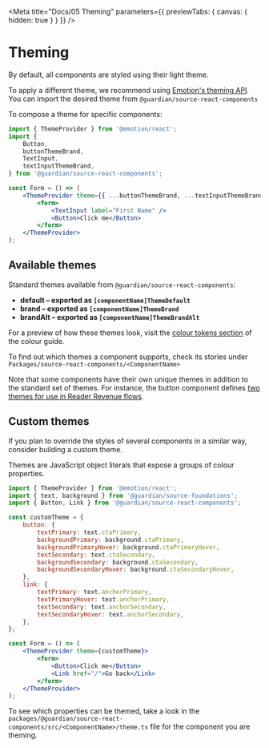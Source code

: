 
<Meta
	title="Docs/05 Theming"
	parameters={{ previewTabs: { canvas: { hidden: true } } }}
/>

# Theming

By default, all components are styled using their light theme.

To apply a different theme, we recommend using [Emotion's theming API](https://emotion.sh/docs/theming). You can import the desired theme from `@guardian/source-react-components`

To compose a theme for specific components:

```jsx
import { ThemeProvider } from '@emotion/react';
import {
	Button,
	buttonThemeBrand,
	TextInput,
	textInputThemeBrand,
} from '@guardian/source-react-components';

const Form = () => (
	<ThemeProvider theme={{ ...buttonThemeBrand, ...textInputThemeBrand }}>
		<form>
			<TextInput label="First Name" />
			<Button>Click me</Button>
		</form>
	</ThemeProvider>
);
```

## Available themes

Standard themes available from `@guardian/source-react-components`:

-   **default – exported as `[componentName]ThemeDefault`**
-   **brand – exported as `[componentName]ThemeBrand`**
-   **brandAlt – exported as `[componentName]ThemeBrandAlt`**

For a preview of how these themes look, visit the [colour tokens section](https://theguardian.design/2a1e5182b/p/1377a6-tokens/b/293ddb) of the colour guide.

To find out which themes a component supports, check its stories under `Packages/source-react-components/<ComponentName>`

Note that some components have their own unique themes in addition to the standard set of themes. For instance, the button component defines [two themes for use in Reader Revenue flows](https://theguardian.design/2a1e5182b/p/435225-button/t/41a3ce).

## Custom themes

If you plan to override the styles of several components in a similar way, consider building a custom theme.

Themes are JavaScript object literals that expose a groups of colour properties.

```jsx
import { ThemeProvider } from '@emotion/react';
import { text, background } from '@guardian/source-foundations';
import { Button, Link } from '@guardian/source-react-components';

const customTheme = {
	button: {
		textPrimary: text.ctaPrimary,
		backgroundPrimary: background.ctaPrimary,
		backgroundPrimaryHover: background.ctaPrimaryHover,
		textSecondary: text.ctaSecondary,
		backgroundSecondary: background.ctaSecondary,
		backgroundSecondaryHover: background.ctaSecondaryHover,
	},
	link: {
		textPrimary: text.anchorPrimary,
		textPrimaryHover: text.anchorPrimary,
		textSecondary: text.anchorSecondary,
		textSecondaryHover: text.anchorSecondary,
	},
};

const Form = () => (
	<ThemeProvider theme={customTheme}>
		<form>
			<Button>Click me</Button>
			<Link href="/">Go back</Link>
		</form>
	</ThemeProvider>
);
```

To see which properties can be themed, take a look in the
`packages/@guardian/source-react-components/src/<ComponentName>/theme.ts` file for the
component you are theming.
